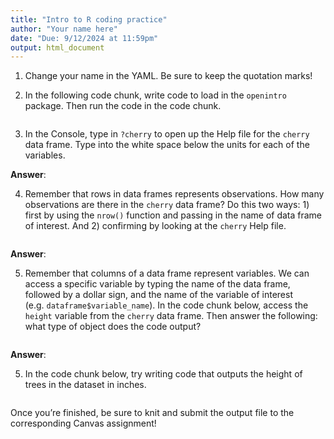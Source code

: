 ```yaml
---
title: "Intro to R coding practice"
author: "Your name here"
date: "Due: 9/12/2024 at 11:59pm"
output: html_document
---
```


1.  Change your name in the YAML. Be sure to keep the quotation marks!

2.  In the following code chunk, write code to load in the `openintro` package. Then run the code in the code chunk.

```r

```

3.  In the Console, type in `?cherry` to open up the Help file for the `cherry` data frame. Type into the white space below the units for each of the variables.

**Answer**:

4.  Remember that rows in data frames represents observations. How many observations are there in the `cherry` data frame? Do this two ways: 1) first by using the `nrow()` function and passing in the name of data frame of interest. And 2) confirming by looking at the `cherry` Help file.

```r

```

**Answer**:

5.  Remember that columns of a data frame represent variables. We can access a specific variable by typing the name of the data frame, followed by a dollar sign, and the name of the variable of interest (e.g. `dataframe$variable_name`). In the code chunk below, access the `height` variable from the `cherry` data frame. Then answer the following: what type of object does the code output?

```r

```

**Answer**:

5.  In the code chunk below, try writing code that outputs the height of trees in the dataset in inches.

```r

```

Once you're finished, be sure to knit and submit the output file to the corresponding Canvas assignment!
